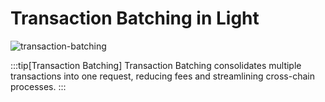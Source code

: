 # Transaction Batching in Light

![transaction-batching](/transaction-batching.png)

:::tip[Transaction Batching]
Transaction Batching consolidates multiple transactions into one request, reducing fees and streamlining cross-chain processes.
:::
